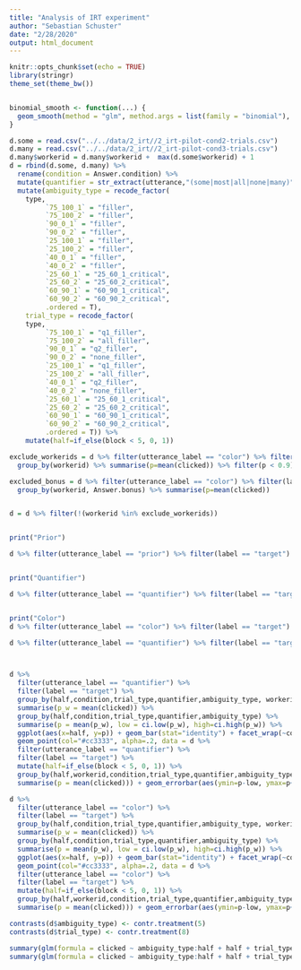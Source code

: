 ```yaml
---
title: "Analysis of IRT experiment"
author: "Sebastian Schuster"
date: "2/28/2020"
output: html_document
---
```


```r
knitr::opts_chunk$set(echo = TRUE)
library(stringr)
theme_set(theme_bw())


binomial_smooth <- function(...) {
  geom_smooth(method = "glm", method.args = list(family = "binomial"), ...)
}

```

```r

d.some = read.csv("../../data/2_irt//2_irt-pilot-cond2-trials.csv")
d.many = read.csv("../../data/2_irt//2_irt-pilot-cond3-trials.csv")
d.many$workerid = d.many$workerid +  max(d.some$workerid) + 1
d = rbind(d.some, d.many) %>% 
  rename(condition = Answer.condition) %>% 
  mutate(quantifier = str_extract(utterance,"(some|most|all|none|many)")) %>% 
  mutate(ambiguity_type = recode_factor(
    type, 
         `75_100_1` = "filler",
         `75_100_2` = "filler",
         `90_0_1` = "filler",
         `90_0_2` = "filler",
         `25_100_1` = "filler",
         `25_100_2` = "filler",
         `40_0_1` = "filler",
         `40_0_2` = "filler",
         `25_60_1` = "25_60_1_critical",
         `25_60_2` = "25_60_2_critical",
         `60_90_1` = "60_90_1_critical",
         `60_90_2` = "60_90_2_critical",
         .ordered = T),
    trial_type = recode_factor(
    type, 
         `75_100_1` = "q1_filler",
         `75_100_2` = "all_filler",
         `90_0_1` = "q2_filler",
         `90_0_2` = "none_filler",
         `25_100_1` = "q1_filler",
         `25_100_2` = "all_filler",
         `40_0_1` = "q2_filler",
         `40_0_2` = "none_filler",
         `25_60_1` = "25_60_1_critical",
         `25_60_2` = "25_60_2_critical",
         `60_90_1` = "60_90_1_critical",
         `60_90_2` = "60_90_2_critical",
         .ordered = T)) %>%
    mutate(half=if_else(block < 5, 0, 1))

exclude_workerids = d %>% filter(utterance_label == "color") %>% filter(label == "target") %>%
  group_by(workerid) %>% summarise(p=mean(clicked)) %>% filter(p < 0.9) %>% .$workerid

excluded_bonus = d %>% filter(utterance_label == "color") %>% filter(label == "target") %>%
  group_by(workerid, Answer.bonus) %>% summarise(p=mean(clicked))


d = d %>% filter(!(workerid %in% exclude_workerids))


print("Prior")

d %>% filter(utterance_label == "prior") %>% filter(label == "target") %>% ggplot(aes(x=block, y=clicked)) + geom_point(alpha=.1) + facet_wrap(~condition +  trial_type + quantifier) + binomial_smooth()


print("Quantifier")

d %>% filter(utterance_label == "quantifier") %>% filter(label == "target") %>% ggplot(aes(x=block, y=clicked)) + geom_point(alpha=.1) + facet_wrap(~condition +  trial_type + quantifier + ambiguity_type) + binomial_smooth()


print("Color")
d %>% filter(utterance_label == "color") %>% filter(label == "target") %>% ggplot(aes(x=block, y=clicked)) + geom_point(alpha=.1) + facet_wrap(~condition +  trial_type + quantifier) +binomial_smooth()


```

```r

d %>% filter(utterance_label == "quantifier") %>% filter(label == "target") %>% ggplot(aes(x=block, y=clicked, col = factor(workerid), pch=factor(workerid))) + geom_point(alpha=.4) + geom_line() +  geom_jitter(height=.25) + facet_wrap(~condition + trial_type + quantifier + ambiguity_type ) 



d %>% 
  filter(utterance_label == "quantifier") %>% 
  filter(label == "target") %>% 
  group_by(half,condition,trial_type,quantifier,ambiguity_type, workerid) %>% 
  summarise(p_w = mean(clicked)) %>%
  group_by(half,condition,trial_type,quantifier,ambiguity_type) %>%
  summarise(p = mean(p_w), low = ci.low(p_w), high=ci.high(p_w)) %>%
  ggplot(aes(x=half, y=p)) + geom_bar(stat="identity") + facet_wrap(~condition + trial_type + quantifier + ambiguity_type ) + 
  geom_point(col="#cc3333", alpha=.2, data = d %>% 
  filter(utterance_label == "quantifier") %>% 
  filter(label == "target") %>% 
  mutate(half=if_else(block < 5, 0, 1)) %>% 
  group_by(half,workerid,condition,trial_type,quantifier,ambiguity_type) %>% 
  summarise(p = mean(clicked))) + geom_errorbar(aes(ymin=p-low, ymax=p+high))

d %>% 
  filter(utterance_label == "color") %>% 
  filter(label == "target") %>% 
  group_by(half,condition,trial_type,quantifier,ambiguity_type, workerid) %>% 
  summarise(p_w = mean(clicked)) %>%
  group_by(half,condition,trial_type,quantifier,ambiguity_type) %>%
  summarise(p = mean(p_w), low = ci.low(p_w), high=ci.high(p_w)) %>%
  ggplot(aes(x=half, y=p)) + geom_bar(stat="identity") + facet_wrap(~condition + trial_type + quantifier + ambiguity_type ) + 
  geom_point(col="#cc3333", alpha=.2, data = d %>% 
  filter(utterance_label == "color") %>% 
  filter(label == "target") %>% 
  mutate(half=if_else(block < 5, 0, 1)) %>% 
  group_by(half,workerid,condition,trial_type,quantifier,ambiguity_type) %>% 
  summarise(p = mean(clicked))) + geom_errorbar(aes(ymin=p-low, ymax=p+high))


```



```r

contrasts(d$ambiguity_type) <- contr.treatment(5)
contrasts(d$trial_type) <- contr.treatment(8)

summary(glm(formula = clicked ~ ambiguity_type:half + half + trial_type, data = d %>% filter(utterance_label == "quantifier") %>% filter(label == "target") %>% filter(condition == "many_some"), family="binomial"))
summary(glm(formula = clicked ~ ambiguity_type:half + half + trial_type, data = d %>% filter(utterance_label == "quantifier") %>% filter(label == "target") %>% filter(condition == "many_many"), family="binomial"))

```
